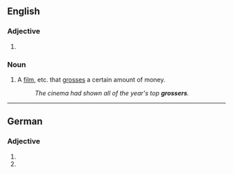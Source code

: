 {{also|Grosser|grösser|großer|größer}}
==English==

===Adjective===
{{head|en|comparative adjective}}

# {{en-comparative of|gross}}

===Noun===
{{en-noun}}

# {{lb|en|in combination}} A [[film]], etc. that [[gross]]es a certain amount of money.
#: ''The cinema had shown all of the year's top '''grossers'''.''

----

==German==

===Adjective===
{{head|de|adjective form}}

# {{de-adj form of|gross}}
# {{standard spelling of|de|from=SLDE|großer}}